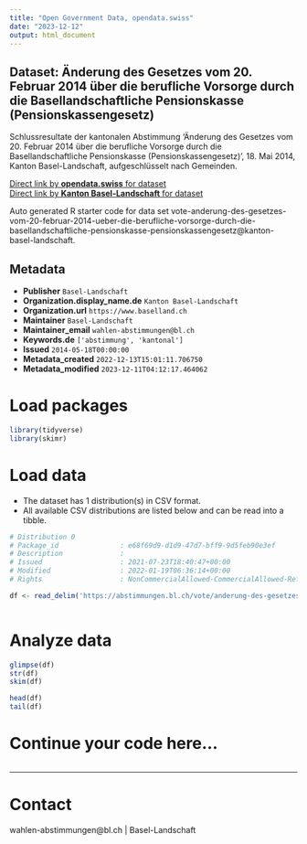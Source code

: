 ```yaml
---
title: "Open Government Data, opendata.swiss"
date: "2023-12-12"
output: html_document
---
```


## Dataset: Änderung des Gesetzes vom 20. Februar 2014 über die berufliche Vorsorge durch die Basellandschaftliche Pensionskasse (Pensionskassengesetz)

Schlussresultate der kantonalen Abstimmung 'Änderung des Gesetzes vom 20. Februar 2014 über die berufliche Vorsorge durch die Basellandschaftliche Pensionskasse (Pensionskassengesetz)', 18. Mai 2014, Kanton Basel-Landschaft, aufgeschlüsselt nach Gemeinden.

[Direct link by **opendata.swiss** for dataset](https://opendata.swiss/de/dataset/anderung-des-gesetzes-vom-20-februar-2014-uber-die-berufliche-vorsorge-durch-die-basellandschaf)<br>
[Direct link by **Kanton Basel-Landschaft** for dataset](https://abstimmungen.bl.ch/vote/anderung-des-gesetzes-vom-20-februar-2014-ueber-die-berufliche-vorsorge-durch-die-basellandschaftliche-pensionskasse-pensionskassengesetz/data)

Auto generated R starter code for data set vote-anderung-des-gesetzes-vom-20-februar-2014-ueber-die-berufliche-vorsorge-durch-die-basellandschaftliche-pensionskasse-pensionskassengesetz@kanton-basel-landschaft.

## Metadata

- **Publisher** `Basel-Landschaft`
- **Organization.display_name.de** `Kanton Basel-Landschaft`
- **Organization.url** `https://www.baselland.ch`
- **Maintainer** `Basel-Landschaft`
- **Maintainer_email** `wahlen-abstimmungen@bl.ch`
- **Keywords.de** `['abstimmung', 'kantonal']`
- **Issued** `2014-05-18T00:00:00`
- **Metadata_created** `2022-12-13T15:01:11.706750`
- **Metadata_modified** `2023-12-11T04:12:17.464062`


# Load packages

```r

library(tidyverse)
library(skimr)

```

# Load data

-   The dataset has 1 distribution(s) in CSV format.
-   All available CSV distributions are listed below and can be read into a tibble.

```r

# Distribution 0
# Package_id               : e68f69d9-d1d9-47d7-bff9-9d5feb90e3ef
# Description              : 
# Issued                   : 2021-07-23T18:40:47+00:00
# Modified                 : 2022-01-19T06:36:14+00:00
# Rights                   : NonCommercialAllowed-CommercialAllowed-ReferenceRequired

df <- read_delim('https://abstimmungen.bl.ch/vote/anderung-des-gesetzes-vom-20-februar-2014-ueber-die-berufliche-vorsorge-durch-die-basellandschaftliche-pensionskasse-pensionskassengesetz/data-csv')



```

# Analyze data

```r

glimpse(df)
str(df)
skim(df)

head(df)
tail(df)

```

# Continue your code here...

```r

```

------------------------------------------------------------------------

# Contact

wahlen-abstimmungen@bl.ch | Basel-Landschaft
